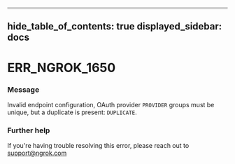 

---
hide_table_of_contents: true
displayed_sidebar: docs
---


# ERR_NGROK_1650

### Message
Invalid endpoint configuration, OAuth provider `PROVIDER` groups must be unique, but a duplicate is present: `DUPLICATE`.

<ErrorDetails error="err_ngrok_1650" />



### Further help
If you're having trouble resolving this error, please reach out to [support@ngrok.com](mailto:support@ngrok.com?subject=Help%20with%20ERR_NGROK_1650)

